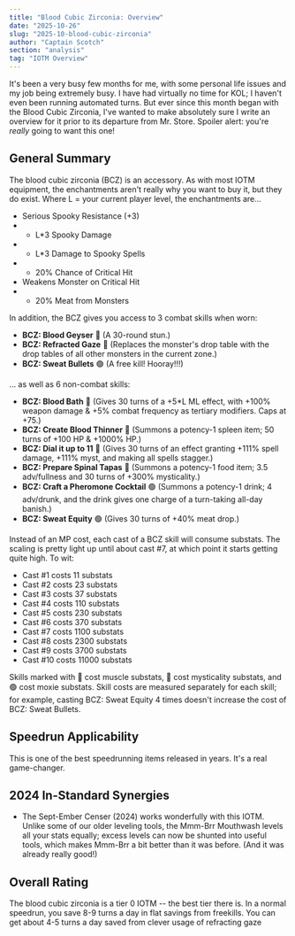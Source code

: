 ```yaml
---
title: "Blood Cubic Zirconia: Overview"
date: "2025-10-26"
slug: "2025-10-blood-cubic-zirconia"
author: "Captain Scotch"
section: "analysis"
tag: "IOTM Overview"
---
```


It's been a very busy few months for me, with some personal life issues and my job being extremely busy. I have had virtually no time for KOL; I haven't even been running automated turns. But ever since this month began with the Blood Cubic Zirconia, I've wanted to make absolutely sure I write an overview for it prior to its departure from Mr. Store. Spoiler alert: you're *really* going to want this one!

## General Summary

The blood cubic zirconia (BCZ) is an accessory. As with most IOTM equipment, the enchantments aren't really why you want to buy it, but they do exist. Where L = your current player level, the enchantments are...

- Serious Spooky Resistance (+3)
- + L\*3 Spooky Damage
- + L\*3 Damage to Spooky Spells 
- + 20% Chance of Critical Hit 
- Weakens Monster on Critical Hit 
- + 20% Meat from Monsters

In addition, the BCZ gives you access to 3 combat skills when worn:

- **BCZ: Blood Geyser** 🔴 (A 30-round stun.)
- **BCZ: Refracted Gaze** 🔵 (Replaces the monster's drop table with the drop tables of all other monsters in the current zone.)
- **BCZ: Sweat Bullets** 🟢 (A free kill! Hooray!!!)

... as well as 6 non-combat skills:

- **BCZ: Blood Bath** 🔴 (Gives 30 turns of a +5*L ML effect, with +100% weapon damage & +5% combat frequency as tertiary modifiers. Caps at +75.)
- **BCZ: Create Blood Thinner** 🔴 (Summons a potency-1 spleen item; 50 turns of +100 HP & +1000% HP.)
- **BCZ: Dial it up to 11** 🔵 (Gives 30 turns of an effect granting +111% spell damage, +111% myst, and making all spells stagger.)
- **BCZ: Prepare Spinal Tapas** 🔵 (Summons a potency-1 food item; 3.5 adv/fullness and 30 turns of +300% mysticality.)
- **BCZ: Craft a Pheromone Cocktail** 🟢 (Summons a potency-1 drink; 4 adv/drunk, and the drink gives one charge of a turn-taking all-day banish.)
- **BCZ: Sweat Equity** 🟢 (Gives 30 turns of +40% meat drop.)

Instead of an MP cost, each cast of a BCZ skill will consume substats. The scaling is pretty light up until about cast #7, at which point it starts getting quite high. To wit:

- Cast #1 costs 11 substats
- Cast #2 costs 23 substats
- Cast #3 costs 37 substats
- Cast #4 costs 110 substats
- Cast #5 costs 230 substats
- Cast #6 costs 370 substats
- Cast #7 costs 1100 substats
- Cast #8 costs 2300 substats
- Cast #9 costs 3700 substats
- Cast #10 costs 11000 substats

Skills marked with 🔴 cost muscle substats, 🔵 cost mysticality substats, and 🟢 cost moxie substats. Skill costs are measured separately for each skill; for example, casting BCZ: Sweat Equity 4 times doesn't increase the cost of BCZ: Sweat Bullets. 

## Speedrun Applicability

This is one of the best speedrunning items released in years. It's a real game-changer. 

## 2024 In-Standard Synergies

- The <Link to="/analysis/2024-09-sept-ember-censer">Sept-Ember Censer</Link> (2024) works wonderfully with this IOTM. Unlike some of our older leveling tools, the Mmm-Brr Mouthwash levels all your stats equally; excess levels can now be shunted into useful tools, which makes Mmm-Brr a bit better than it was before. (And it was already really good!)

## Overall Rating

The blood cubic zirconia is a tier 0 IOTM -- the best tier there is. In a normal speedrun, you save 8-9 turns a day in flat savings from freekills. You can get about 4-5 turns a day saved from clever usage of refracting gaze 